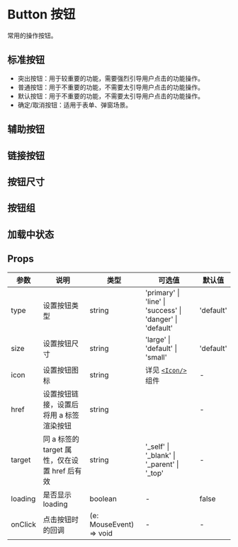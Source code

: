 # Button 按钮

常用的操作按钮。

## 标准按钮

- 突出按钮：用于较重要的功能，需要强烈引导用户点击的功能操作。
- 普通按钮：用于不重要的功能，不需要太引导用户点击的功能操作。
- 默认按钮：用于不重要的功能，不需要太引导用户点击的功能操作。
- 确定/取消按钮：适用于表单、弹窗场景。


<DemoStandard />

## 辅助按钮


<DemoAux />

## 链接按钮


<DemoLink />

## 按钮尺寸


<DemoSize />

## 按钮组


<DemoGroup />

## 加载中状态


<DemoLoading />

## Props

| 参数    | 说明                                          | 类型                    | 可选值                                                    | 默认值    |
| ------- | --------------------------------------------- | ----------------------- | --------------------------------------------------------- | --------- |
| type    | 设置按钮类型                                  | string                  | 'primary' \| 'line' \| 'success' \| 'danger' \| 'default' | 'default' |
| size    | 设置按钮尺寸                                  | string                  | 'large' \| 'default' \| 'small'                           | 'default' |
| icon    | 设置按钮图标                                  | string                  | 详见 [`<Icon/>`](/hiui/zh-CN/docs/icon) 组件 ︎            | -         |
| href    | 设置按钮链接，设置后将用 a 标签渲染按钮       | string                  | ︎                                                         | -         |
| target  | 同 a 标签的 target 属性，仅在设置 href 后有效 | string                  | ︎'\_self' \| '\_blank' \| '\_parent' \| '\_top'           | -         |
| loading | 是否显示 loading                              | boolean                 | ︎-                                                        | false     |
| onClick | 点击按钮时的回调                              | (e: MouseEvent) => void | -                                                         | -         |

